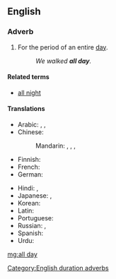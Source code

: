 ==English==

===Adverb===
{{en-adv|head=[[all]] [[day]]|-}}

# For the period of an entire [[day]].
#: ''We walked '''all day'''.''

====Related terms====
* [[all night]]

====Translations====
{{trans-top|the entire day}}
* Arabic: {{t|ar|طول اليوم|tr=Tuul al-yawm}},  {{t|ar|طول النهار|tr=Tuul al-nahaar}},  {{t|ar|کل الیوم|tr=kull al-yawm}}
* Chinese:
*: Mandarin: {{t-|cmn|終日|sc=Hani}},  {{t-|cmn|终日|tr=zhōngrì|sc=Hani}},  {{t|cmn|全天|tr=quántiān|sc=Hani}},  {{t|cmn|整天|tr=zhěngtiān|sc=Hani}}
* Finnish: {{t+|fi|koko|alt=koko päivän}}
* French: {{t|fr|toute la journée}}
* German: {{t|de|den ganzen Tag}}
{{trans-mid}}
* Hindi: {{t|hi|दिन भर|tr=din bhar|sc=Deva}}, {{t|hi|सारे दिन|tr=sāre din|sc=Deva}}
* Japanese: {{t+|ja|終日|tr=じゅうじつ, jūjitsu}},  {{t|ja|一日中|tr=いちにちじゅう, ichinichijū}}
* Korean: {{t|ko|하루 종일|tr=haru jongil}}
* Latin: {{t+|la|diu|alt=diū}}
* Portuguese: {{t|pt|o dia todo}}
* Russian: {{t|ru|целый день|tr=célyj den'}},  {{t|ru|весь день|tr=ves' den'}}
* Spanish: {{t|es|todo el día}}
* Urdu: {{t|ur|سارے دن|tr=sāre din|sc=ur-Arab}}
{{trans-bottom}}

[[Category:English duration adverbs]]

[[mg:all day]]